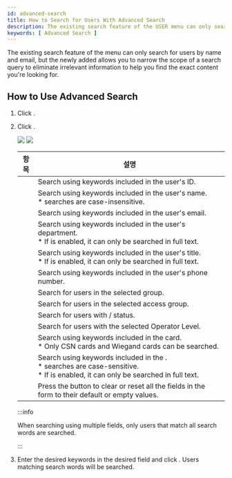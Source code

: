 ```yaml
---
id: advanced-search
title: How to Search for Users With Advanced Search
description: The existing search feature of the USER menu can only search for users by name and email, but the newly added Advanced Search allows you to narrow the scope of a search query to eliminate irrelevant information to help you find the exact content you're looking for.
keywords: [ Advanced Search ]
---
```


The existing search feature of the <Cmd sid="common.gnb.user" /> menu can only search for users by name and email, but the newly added <Cmd sid="button.advancedSearch" /> allows you to narrow the scope of a search query to eliminate irrelevant information to help you find the exact content you're looking for.

## How to Use Advanced Search

1. Click <Cmd sid="common.gnb.user" />.

1. Click <Cmd sid="button.advancedSearch" />.

    <Image src='/img/biostar-user-menu.png' caption />

    <Image src='/img/biostar-295-user-adv-search.png' className='none' caption />

    <div className='overflow-x'>

    | 항목 | 설명 |
    | -- | -- |
    | <Cmd sid="common.id" /> | Search using keywords included in the user's ID. |
    | <Cmd sid="common.name" /> | Search using keywords included in the user's name.<br/>* <Cmd sid="common.name" /> searches are case-insensitive. |
    | <Cmd sid="common.email" /> | Search using keywords included in the user's email. |
    | <Cmd sid="common.department" /> | Search using keywords included in the user's department.<br/>* If <Cmd sid="setting.sever.secure.comm.encrypt.db" /> is enabled, it can only be searched in full text. |
    | <Cmd sid="common.title" /> | Search using keywords included in the user's title.<br/>* If <Cmd sid="setting.sever.secure.comm.encrypt.db" /> is enabled, it can only be searched in full text. |
    | <Cmd sid="common.telephone" /> | Search using keywords included in the user's phone number. |
    | <Cmd sid="common.group" /> | Search for users in the selected group. |
    | <Cmd sid="common.accessGroup" /> | Search for users in the selected access group. |
    | <Cmd sid="common.status" /> | Search for users with <Cmd sid="user.status.active" />/<Cmd sid="user.status.inactive" /> status. |
    | <Cmd sid="user.bioStarOperator" /> | Search for users with the selected Operator Level. |
    | <Cmd sid="common.card" /> | Search using keywords included in the card.<br/>* Only CSN cards and Wiegand cards can be searched. |
    | <Cmd sid="setting.server.custom_field.title" /> | Search using keywords included in the <Cmd sid="setting.server.custom_field.title" />.<br/>* <Cmd sid="setting.server.custom_field.title" /> searches are case-sensitive.<br/>* If <Cmd sid="setting.sever.secure.comm.encrypt.db" /> is enabled, it can only be searched in full text. |
    | <Cmd sid="button.advancedSearch.clearAll" /> | Press the button to clear or reset all the fields in the form to their default or empty values. |

    </div>

    :::info

    When searching using multiple fields, only users that match all search words are searched.

    :::

1. Enter the desired keywords in the desired field and click <Cmd sid="button.advancedSearch.search" />. Users matching search words will be searched.